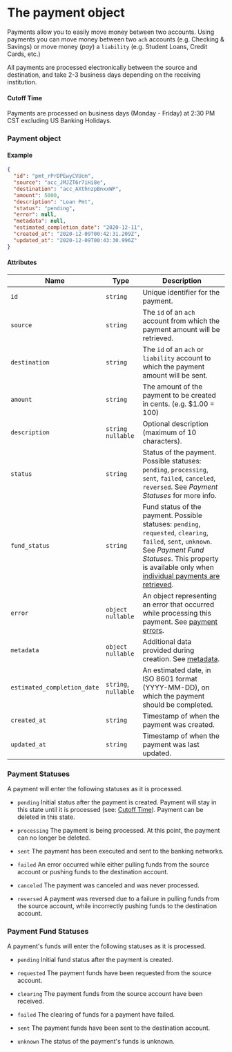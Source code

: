 # The payment object

Payments allow you to easily move money between two accounts. Using payments you can move money between two `ach` accounts (e.g. Checking & Savings) or move money (_pay_) a `liability` (e.g. Student Loans, Credit Cards, etc.)

All payments are processed electronically between the source and destination, and take 2-3 business days depending on the receiving institution.

#### Cutoff Time
Payments are processed on business days (Monday - Friday) at 2:30 PM CST excluding US Banking Holidays.

### Payment object

#### Example

```json
{
  "id": "pmt_rPrDPEwyCVUcm",
  "source": "acc_JMJZT6r7iHi8e",
  "destination": "acc_AXthnzpBnxxWP",
  "amount": 5000,
  "description": "Loan Pmt",
  "status": "pending",
  "error": null,
  "metadata": null,
  "estimated_completion_date": "2020-12-11",
  "created_at": "2020-12-09T00:42:31.209Z",
  "updated_at": "2020-12-09T00:43:30.996Z"
}
```

#### Attributes

| Name                        | Type                 | Description                                                                                                                                                                                                                                |
|-----------------------------|----------------------|--------------------------------------------------------------------------------------------------------------------------------------------------------------------------------------------------------------------------------------------|
| `id`                        | `string`             | Unique identifier for the payment.                                                                                                                                                                                                         |
| `source`                    | `string`             | The `id` of an `ach` account from which the payment amount will be retrieved.                                                                                                                                                              |
| `destination`               | `string`             | The `id` of an `ach` or `liability` account to which the payment amount will be sent.                                                                                                                                                      |
| `amount`                    | `string`             | The amount of the payment to be created in cents. (e.g. $1.00 = 100)                                                                                                                                                                       |
| `description`               | `string` `nullable`  | Optional description (maximum of 10 characters).                                                                                                                                                                                           |
| `status`                    | `string`             | Status of the payment. Possible statuses: `pending`, `processing`, `sent`, `failed`, `canceled`, `reversed`. See *Payment Statuses* for more info.                                                                                         |
| `fund_status`               | `string`             | Fund status of the payment. Possible statuses: `pending`, `requested`, `clearing`, `failed`, `sent`, `unknown`. See *Payment Fund Statuses*.  This property is available only when [individual payments are retrieved](/api/core/payments/retrieve). |
| `error`                     | `object` `nullable`  | An object representing an error that occurred while processing this payment. See [payment errors](/api/errors/resource#payment-errors).                                                                                                    |
| `metadata`                  | `object` `nullable`  | Additional data provided during creation. See [metadata](/api/metadata).                                                                                                                                                                   |
| `estimated_completion_date` | `string`, `nullable` | An estimated date, in ISO 8601 format (YYYY-MM-DD), on which the payment should be completed.                                                                                                                                              |
| `created_at`                | `string`             | Timestamp of when the payment was created.                                                                                                                                                                                                 |
| `updated_at`                | `string`             | Timestamp of when the payment was last updated.                                                                                                                                                                                            |
### Payment Statuses

A payment will enter the following statuses as it is processed.

* `pending`
Initial status after the payment is created. Payment will stay in this state until it is
processed (see: [Cutoff Time](#cutoff-time)). Payment can be deleted in this state.

* `processing`
The payment is being processed. At this point, the payment can no longer be deleted.

* `sent`
The payment has been executed and sent to the banking networks.

* `failed`
An error occurred while either pulling funds from the source account or
pushing funds to the destination account.

* `canceled`
The payment was canceled and was never processed.

* `reversed`
A payment was reversed due to a failure in pulling
funds from the source account, while incorrectly pushing
funds to the destination account.

### Payment Fund Statuses

A payment's funds will enter the following statuses as it is processed.

* `pending`
Initial fund status after the payment is created.

* `requested`
The payment funds have been requested from the source account.

* `clearing`
The payment funds from the source account have been received.

* `failed`
The clearing of funds for a payment have failed.

* `sent`
The payment funds have been sent to the destination account.

* `unknown`
The status of the payment's funds is unknown.



